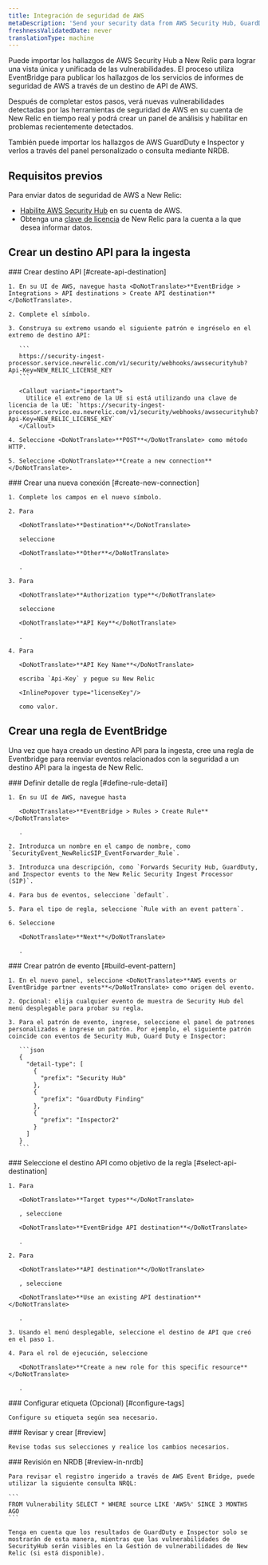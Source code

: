 ```yaml
---
title: Integración de seguridad de AWS
metaDescription: 'Send your security data from AWS Security Hub, GuardDuty, and inspector directly to New Relic.'
freshnessValidatedDate: never
translationType: machine
---
```


Puede importar los hallazgos de AWS Security Hub a New Relic para lograr una vista única y unificada de las vulnerabilidades. El proceso utiliza EventBridge para publicar los hallazgos de los servicios de informes de seguridad de AWS a través de un destino de API de AWS.

Después de completar estos pasos, verá nuevas vulnerabilidades detectadas por las herramientas de seguridad de AWS en su cuenta de New Relic en tiempo real y podrá crear un panel de análisis y habilitar <InlinePopover type="alerts"/>en problemas recientemente detectados.

También puede importar los hallazgos de AWS GuardDuty e Inspector y verlos a través del panel personalizado o consulta mediante NRDB.

## Requisitos previos

Para enviar datos de seguridad de AWS a New Relic:

* [Habilite AWS Security Hub](https://docs.aws.amazon.com/securityhub/latest/userguide/securityhub-settingup.html) en su cuenta de AWS.
* Obtenga una [clave de licencia](/docs/accounts-partnerships/install-new-relic/account-setup/license-key) de New Relic para la cuenta a la que desea informar datos.

## Crear un destino API para la ingesta

<Steps>
  <Step>
    ### Crear destino API [#create-api-destination]

    1. En su UI de AWS, navegue hasta <DoNotTranslate>**EventBridge > Integrations > API destinations > Create API destination**</DoNotTranslate>.

    2. Complete el símbolo.

    3. Construya su extremo usando el siguiente patrón e ingréselo en el extremo de destino API:

       ```
       https://security-ingest-processor.service.newrelic.com/v1/security/webhooks/awssecurityhub?Api-Key=NEW_RELIC_LICENSE_KEY
       ```

       <Callout variant="important">
         Utilice el extremo de la UE si está utilizando una clave de licencia de la UE: `https://security-ingest-processor.service.eu.newrelic.com/v1/security/webhooks/awssecurityhub?Api-Key=NEW_RELIC_LICENSE_KEY`
       </Callout>

    4. Seleccione <DoNotTranslate>**POST**</DoNotTranslate> como método HTTP.

    5. Seleccione <DoNotTranslate>**Create a new connection**</DoNotTranslate>.
  </Step>

  <Step>
    ### Crear una nueva conexión [#create-new-connection]

    1. Complete los campos en el nuevo símbolo.

    2. Para

       <DoNotTranslate>**Destination**</DoNotTranslate>

       seleccione

       <DoNotTranslate>**Other**</DoNotTranslate>

       .

    3. Para

       <DoNotTranslate>**Authorization type**</DoNotTranslate>

       seleccione

       <DoNotTranslate>**API Key**</DoNotTranslate>

       .

    4. Para

       <DoNotTranslate>**API Key Name**</DoNotTranslate>

       escriba `Api-Key` y pegue su New Relic

       <InlinePopover type="licenseKey"/>

       como valor.
  </Step>
</Steps>

## Crear una regla de EventBridge

Una vez que haya creado un destino API para la ingesta, cree una regla de Eventbridge para reenviar eventos relacionados con la seguridad a un destino API para la ingesta de New Relic.

<Steps>
  <Step>
    ### Definir detalle de regla [#define-rule-detail]

    1. En su UI de AWS, navegue hasta

       <DoNotTranslate>**EventBridge > Rules > Create Rule**</DoNotTranslate>

       .

    2. Introduzca un nombre en el campo de nombre, como `SecurityEvent_NewRelicSIP_EventForwarder_Rule`.

    3. Introduzca una descripción, como `Forwards Security Hub, GuardDuty, and Inspector events to the New Relic Security Ingest Processor (SIP)`.

    4. Para bus de eventos, seleccione `default`.

    5. Para el tipo de regla, seleccione `Rule with an event pattern`.

    6. Seleccione

       <DoNotTranslate>**Next**</DoNotTranslate>

       .
  </Step>

  <Step>
    ### Crear patrón de evento [#build-event-pattern]

    1. En el nuevo panel, seleccione <DoNotTranslate>**AWS events or EventBridge partner events**</DoNotTranslate> como origen del evento.

    2. Opcional: elija cualquier evento de muestra de Security Hub del menú desplegable para probar su regla.

    3. Para el patrón de evento, ingrese, seleccione el panel de patrones personalizados e ingrese un patrón. Por ejemplo, el siguiente patrón coincide con eventos de Security Hub, Guard Duty e Inspector:

       ```json
       {
         "detail-type": [
           {
             "prefix": "Security Hub"
           },
           {
             "prefix": "GuardDuty Finding"
           },
           {
             "prefix": "Inspector2"
           }
         ]
       }
       ```
  </Step>

  <Step>
    ### Seleccione el destino API como objetivo de la regla [#select-api-destination]

    1. Para

       <DoNotTranslate>**Target types**</DoNotTranslate>

       , seleccione

       <DoNotTranslate>**EventBridge API destination**</DoNotTranslate>

       .

    2. Para

       <DoNotTranslate>**API destination**</DoNotTranslate>

       , seleccione

       <DoNotTranslate>**Use an existing API destination**</DoNotTranslate>

       .

    3. Usando el menú desplegable, seleccione el destino de API que creó en el paso 1.

    4. Para el rol de ejecución, seleccione

       <DoNotTranslate>**Create a new role for this specific resource**</DoNotTranslate>

       .
  </Step>

  <Step>
    ### Configurar etiqueta (Opcional) [#configure-tags]

    Configure su etiqueta según sea necesario.
  </Step>

  <Step>
    ### Revisar y crear [#review]

    Revise todas sus selecciones y realice los cambios necesarios.
  </Step>

  <Step>
    ### Revisión en NRDB [#review-in-nrdb]

    Para revisar el registro ingerido a través de AWS Event Bridge, puede utilizar la siguiente consulta NRQL:

    ```
    FROM Vulnerability SELECT * WHERE source LIKE 'AWS%' SINCE 3 MONTHS AGO
    ```

    Tenga en cuenta que los resultados de GuardDuty e Inspector solo se mostrarán de esta manera, mientras que las vulnerabilidades de SecurityHub serán visibles en la Gestión de vulnerabilidades de New Relic (si está disponible).
  </Step>
</Steps>